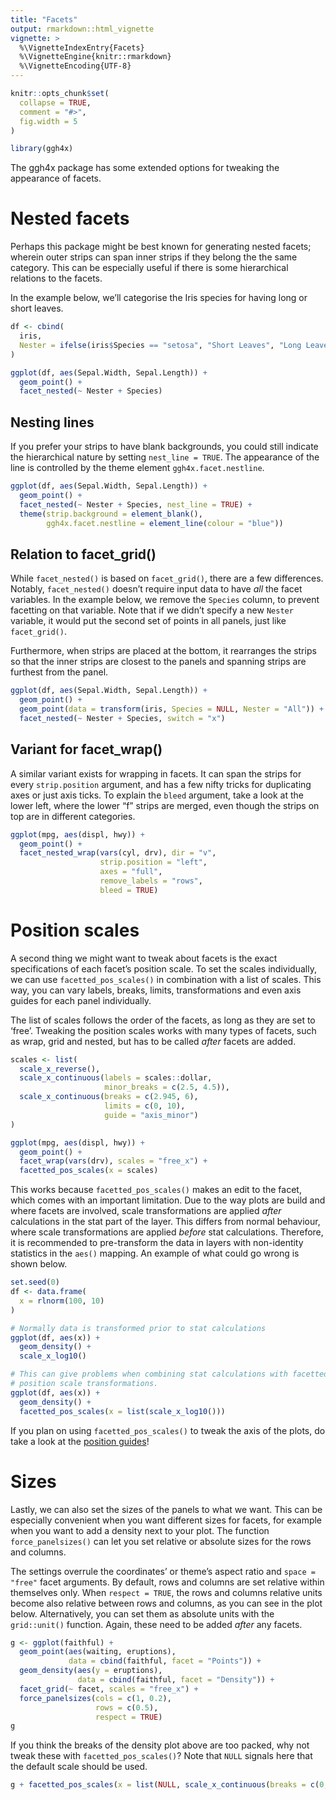 ```yaml
---
title: "Facets"
output: rmarkdown::html_vignette
vignette: >
  %\VignetteIndexEntry{Facets}
  %\VignetteEngine{knitr::rmarkdown}
  %\VignetteEncoding{UTF-8}
---
```


```r
knitr::opts_chunk$set(
  collapse = TRUE,
  comment = "#>",
  fig.width = 5
)
```

```r
library(ggh4x)
```

The ggh4x package has some extended options for tweaking the appearance of facets. 

# Nested facets

Perhaps this package might be best known for generating nested facets; wherein outer strips can span inner strips if they belong the the same category. This can be especially useful if there is some hierarchical relations to the facets. 

In the example below, we'll categorise the Iris species for having long or short leaves.

```r
df <- cbind(
  iris,
  Nester = ifelse(iris$Species == "setosa", "Short Leaves", "Long Leaves")
)

ggplot(df, aes(Sepal.Width, Sepal.Length)) +
  geom_point() +
  facet_nested(~ Nester + Species)
```

## Nesting lines

If you prefer your strips to have blank backgrounds, you could still indicate the hierarchical nature by setting `nest_line = TRUE`. The appearance of the line is controlled by the theme element `ggh4x.facet.nestline`.

```r
ggplot(df, aes(Sepal.Width, Sepal.Length)) +
  geom_point() +
  facet_nested(~ Nester + Species, nest_line = TRUE) +
  theme(strip.background = element_blank(),
        ggh4x.facet.nestline = element_line(colour = "blue"))
```

## Relation to facet_grid()

While `facet_nested()` is based on `facet_grid()`, there are a few differences. Notably, `facet_nested()` doesn't require input data to have *all* the facet variables. In the example below, we remove the `Species` column, to prevent facetting on that variable. Note that if we didn't specify a new `Nester` variable, it would put the second set of points in all panels, just like `facet_grid()`.

Furthermore, when strips are placed at the bottom, it rearranges the strips so that the inner strips are closest to the panels and spanning strips are furthest from the panel.

```r
ggplot(df, aes(Sepal.Width, Sepal.Length)) +
  geom_point() +
  geom_point(data = transform(iris, Species = NULL, Nester = "All")) +
  facet_nested(~ Nester + Species, switch = "x")
```

## Variant for facet_wrap()

A similar variant exists for wrapping in facets. It can span the strips for every `strip.position` argument, and has a few nifty tricks for duplicating axes or just axis ticks. To explain the `bleed` argument, take a look at the lower left, where the lower "f" strips are merged, even though the strips on top are in different categories.

```r
ggplot(mpg, aes(displ, hwy)) +
  geom_point() + 
  facet_nested_wrap(vars(cyl, drv), dir = "v",
                    strip.position = "left",
                    axes = "full",
                    remove_labels = "rows",
                    bleed = TRUE)
```


# Position scales

A second thing we might want to tweak about facets is the exact specifications of each facet's position scale. To set the scales individually, we can use `facetted_pos_scales()` in combination with a list of scales. This way, you can vary labels, breaks, limits, transformations and even axis guides for each panel individually. 

The list of scales follows the order of the facets, as long as they are set to 'free'. Tweaking the position scales works with many types of facets, such as wrap, grid and nested, but has to be called *after* facets are added.

```r
scales <- list(
  scale_x_reverse(),
  scale_x_continuous(labels = scales::dollar,
                     minor_breaks = c(2.5, 4.5)),
  scale_x_continuous(breaks = c(2.945, 6),
                     limits = c(0, 10),
                     guide = "axis_minor")
)

ggplot(mpg, aes(displ, hwy)) +
  geom_point() +
  facet_wrap(vars(drv), scales = "free_x") +
  facetted_pos_scales(x = scales)
```

This works because `facetted_pos_scales()` makes an edit to the facet, which comes with an important limitation. Due to the way plots are build and where facets are involved, scale transformations are applied *after* calculations in the stat part of the layer. This differs from normal behaviour, where scale transformations are applied *before* stat calculations. Therefore, it is recommended to pre-transform the data in layers with non-identity statistics in the `aes()` mapping. An example of what could go wrong is shown below.

```r
set.seed(0)
df <- data.frame(
  x = rlnorm(100, 10)
)

# Normally data is transformed prior to stat calculations
ggplot(df, aes(x)) +
  geom_density() +
  scale_x_log10()

# This can give problems when combining stat calculations with facetted 
# position scale transformations.
ggplot(df, aes(x)) +
  geom_density() +
  facetted_pos_scales(x = list(scale_x_log10()))
```

If you plan on using `facetted_pos_scales()` to tweak the axis of the plots, do take a look at the [position guides](PositionGuides.html)!

# Sizes

Lastly, we can also set the sizes of the panels to what we want. This can be especially convenient when you want different sizes for facets, for example when you want to add a density next to your plot. The function `force_panelsizes()` can let you set relative or absolute sizes for the rows and columns. 

The settings overrule the coordinates' or theme's aspect ratio and `space = "free"` facet arguments. By default, rows and columns are set relative within themselves only. When `respect = TRUE`, the rows and columns relative units become also relative between rows and columns, as you can see in the plot below. Alternatively, you can set them as absolute units with the `grid::unit()` function. Again, these need to be added *after* any facets.

```r
g <- ggplot(faithful) +
  geom_point(aes(waiting, eruptions),
             data = cbind(faithful, facet = "Points")) +
  geom_density(aes(y = eruptions),
               data = cbind(faithful, facet = "Density")) +
  facet_grid(~ facet, scales = "free_x") +
  force_panelsizes(cols = c(1, 0.2), 
                   rows = c(0.5),
                   respect = TRUE)
g
```

If you think the breaks of the density plot above are too packed, why not tweak these with `facetted_pos_scales()`? Note that `NULL` signals here that the default scale should be used.

```r
g + facetted_pos_scales(x = list(NULL, scale_x_continuous(breaks = c(0, 0.2, 0.4))))
```

